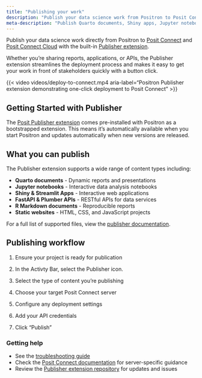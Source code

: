 ```yaml
---
title: "Publishing your work"
description: "Publish your data science work from Positron to Posit Connect and Posit Connect Cloud using the built-in Publisher extension."
meta-description: "Publish Quarto documents, Shiny apps, Jupyter notebooks, and APIs from Positron to Posit Connect with one-click deployment using the Publisher extension."
---
```


Publish your data science work directly from Positron to [Posit Connect](https://posit.co/products/enterprise/connect/) and [Posit Connect Cloud](https://connect.posit.cloud/) with the built-in [Publisher extension](https://open-vsx.org/extension/posit/publisher).

Whether you're sharing reports, applications, or APIs, the Publisher extension streamlines the deployment process and makes it easy to get your work in front of stakeholders quickly with a button click.

{{< video videos/deploy-to-connect.mp4 aria-label="Positron Publisher extension demonstrating one-click deployment to Posit Connect" >}}

## Getting Started with Publisher

The [Posit Publisher extension](https://open-vsx.org/extension/posit/publisher) comes pre-installed with Positron as a bootstrapped extension. This means it's automatically available when you start Positron and updates automatically when new versions are released.

## What you can publish

The Publisher extension supports a wide range of content types including:

- **Quarto documents** - Dynamic reports and presentations
- **Jupyter notebooks** - Interactive data analysis notebooks
- **Shiny & Streamlit Apps** - Interactive web applications
- **FastAPI & Plumber APIs** - RESTful APIs for data services
- **R Markdown documents** - Reproducible reports
- **Static websites** - HTML, CSS, and JavaScript projects

For a full list of supported files, view the [publisher documentation](https://github.com/posit-dev/publisher/blob/main/docs/configuration.md).

## Publishing workflow

1. Ensure your project is ready for publication

2. In the Activty Bar, select the Publisher icon.
3. Select the type of content you're publishing
4. Choose your target Posit Connect server
5. Configure any deployment settings
6. Add your API credentials
7. Click "Publish"

### Getting help
- See the [troubleshooting guide](https://github.com/posit-dev/publisher/blob/main/docs/troubleshooting.md)
- Check the [Posit Connect documentation](https://docs.posit.co/connect/) for server-specific guidance
- Review the [Publisher extension repository](https://github.com/posit-dev/publisher) for updates and issues
